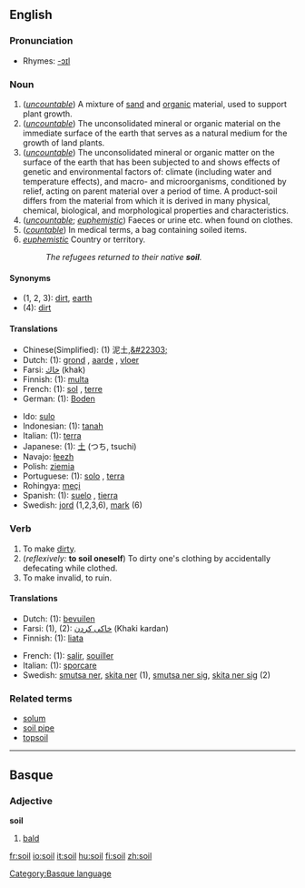 ==English==

===Pronunciation===
*Rhymes: [[Rhymes:English:-ɔɪl|-ɔɪl]]

===Noun===
{{en-noun-reg-both}}

# (''[[uncountable]]'') A mixture of [[sand]] and [[organic]] material, used to support plant growth.
# (''[[uncountable]]'') The unconsolidated mineral or organic material on the immediate surface of the earth that serves as a natural medium for the growth of land plants. 
# (''[[uncountable]]'') The unconsolidated mineral or organic matter on the surface of the earth that has been subjected to and shows effects of genetic and environmental factors of: climate (including water and temperature effects), and macro- and microorganisms, conditioned by relief, acting on parent material over a period of time. A product-soil differs from the material from which it is derived in many physical, chemical, biological, and morphological properties and characteristics. 
# (''[[uncountable]]''; ''[[euphemistic]]'') Faeces or urine etc. when found on clothes.
# (''[[countable]]'') In medical terms, a bag containing soiled items.
# ''[[euphemistic]]'' Country or territory. 
#:''The refugees returned to their native '''soil'''.''

====Synonyms====
*(1, 2, 3): [[dirt]], [[earth]]
*(4): [[dirt]]

====Translations====
{{rfc-trans}}
{{top}}
*Chinese(Simplified): (1) &#27877;&#22303;,[[&#22303;]]
*Dutch: (1): [[grond]] {{m}}, [[aarde]] {{f}}, [[vloer]] {{m}}
*Farsi: [[خاك]] (khak)
*Finnish: (1): [[multa]]
*French: (1): [[sol]] {{m}}, [[terre]] {{f}}
*German: (1): [[Boden]] {{m}}
{{mid}}
*Ido: [[sulo]]
*Indonesian: (1): [[tanah]]
*Italian: (1): [[terra]] {{f}}
*Japanese: (1): [[土]] (つち, tsuchi)
*Navajo: [[łeezh]]
*Polish: [[ziemia]] {{f}}
*Portuguese: (1): [[solo]] {{m}}, [[terra]] {{f}}
*Rohingya: [[meçi]] 
*Spanish: (1): [[suelo]] {{m}}, [[tierra]] {{f}}
*Swedish: [[jord]] {{c}} (1,2,3,6), [[mark#Swedish|mark]] {{c}} (6)
{{bottom}}

===Verb===
{{en-infl-reg-consonant|soil||}}

# To make [[dirt]]y.
# (''reflexively:'' '''to soil oneself''') To dirty one's clothing by accidentally defecating while clothed.
# To make invalid, to ruin.

====Translations====
{{rfc-trans}}
{{top}}
*Dutch: (1): [[bevuilen]]
*Farsi: (1), (2): [[خاكی كردن]] (Khaki kardan)
*Finnish: (1): [[liata]]
{{mid}}
*French: (1): [[salir]], [[souiller]]
*Italian: (1): [[sporcare]]
*Swedish: [[smutsa ner]], [[skita ner]] (1), [[smutsa ner sig]], [[skita ner sig]] (2)
{{bottom}}

===Related terms===
*[[solum]]
*[[soil pipe]]
*[[topsoil]]

----

==Basque==
===Adjective===
'''soil'''

# [[bald]]

[[Category:Basque language]]

[[fr:soil]]
[[io:soil]]
[[it:soil]]
[[hu:soil]]
[[fi:soil]]
[[zh:soil]]